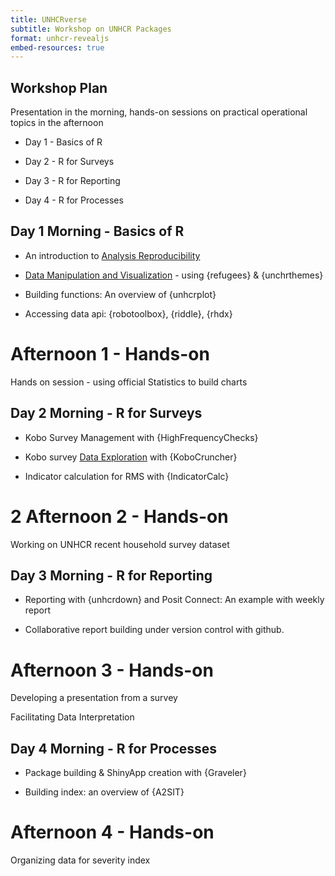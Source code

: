 ```yaml
---
title: UNHCRverse
subtitle: Workshop on UNHCR Packages
format: unhcr-revealjs
embed-resources: true
---
```



## Workshop Plan

Presentation in the morning, hands-on sessions on practical operational topics in the afternoon

- Day 1 - Basics of R

- Day 2 - R for Surveys

- Day 3 - R for Reporting

- Day 4 - R for Processes


## Day 1 Morning - Basics of R

 - An introduction to [Analysis Reproducibility](https://unhcr-americas.github.io/reproducibility/index.html)

 - [Data Manipulation and Visualization](https://vidonne.github.io/unhcrpractice/workshop/2022-11-dvt-budapest/dataviz_with_r_unhcrthemes.html) - using {refugees} & {unchrthemes}
 
 - Building functions: An overview of {unhcrplot}
 
 - Accessing data api: {robotoolbox}, {riddle}, {rhdx}
 

# Afternoon 1 - Hands-on {.slide-blue}

Hands on session - using official Statistics to build charts
 

## Day 2  Morning - R for Surveys

 - Kobo Survey Management with {HighFrequencyChecks} 
 
 - Kobo survey [Data Exploration](https://edouard-legoupil.github.io/kobocruncher/tutorial/00-Intro.html#1) with {KoboCruncher}
 
 - Indicator calculation for RMS with {IndicatorCalc}
 

# 2 Afternoon 2 - Hands-on {.slide-blue}

Working on UNHCR recent household survey dataset 
 
 
## Day 3 Morning -  R for Reporting
 
 - Reporting with {unhcrdown} and Posit Connect: An example with weekly report 
 
 - Collaborative report building under version control with github. 
 

# Afternoon 3 - Hands-on {.slide-blue}

Developing a presentation from a survey

Facilitating Data Interpretation


## Day 4 Morning -  R for Processes 
 
 - Package building & ShinyApp creation with {Graveler} 
 
 - Building index: an overview of {A2SIT}
 
  

# Afternoon 4 - Hands-on {.slide-blue}

Organizing data for severity index
